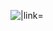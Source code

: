 [[File:Sign of Georgian Lari.svg|baseline|{{{1|20px}}}|link={{{link|}}}]]<noinclude>
{{documentation}}</noinclude>